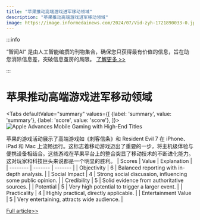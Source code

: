 ```yaml
---
title: "苹果推动高端游戏进军移动领域"
description: "苹果推动高端游戏进军移动领域"
image: https://image.informedainews.com/2024/07/Vid-zyh-1721890033-0.jpg
---
```



:::info

“智闻AI“ 是由人工智能编撰的刊物集合，确保您只获得最有价值的信息，旨在助您消除信息差，突破信息茧房的局限。  [了解更多 >>](/)

:::

# 苹果推动高端游戏进军移动领域


<Tabs
	defaultValue="summary"
	values={[
	{label: 'summary', value: 'summary'},
	{label: 'score', value: 'score'},
]}>
<TabItem value="summary">
<img
  src="https://image.informedainews.com/2024/07/Vid-zyh-1721890033-0.jpg"
  alt="Apple Advances Mobile Gaming with High-End Titles"
/>



苹果的游戏活动展示了高端游戏如《刺客信条》和 Resident Evil 7 在 iPhone、iPad 和 Mac 上流畅运行。这标志着移动游戏迈出了重要的一步，将主机级体验与便携设备相结合。这些游戏在苹果平台上的整合突显了移动技术的不断进化能力。这对玩家和科技巨头来说都是一个明显的胜利。
</TabItem>
<TabItem value="score">
	| Scores     | Value   | Explanation |
	| -------- | ------- | ------- |
	| Objectivity  | 6    | Balanced reporting with in-depth analysis.    |
	| Social Impact | 4     | Strong social discussion, influencing some public opinion.    |
	| Credibility    | 5    | Solid evidence from authoritative sources.    |
	| Potential    | 5    | Very high potential to trigger a larger event.    |
	| Practicality    | 4    | Highly practical, directly applicable.    |
	| Entertainment Value    | 5    | Very entertaining, attracts wide audience.    |
</TabItem>
</Tabs>

[Full article>>](https://www.ign.com/articles/mobile-gaming-apple-iphone-ipad-resident-evil-assassins-creed)
